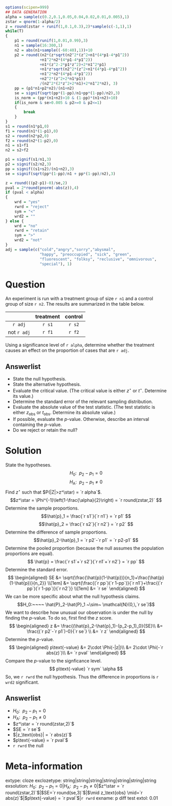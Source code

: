 ```r
options(scipen=999)
## DATA GENERATION
alpha = sample(c(0.2,0.1,0.05,0.04,0.02,0.01,0.005),1)
zstar = qnorm(1-alpha/2)
z = round(zstar + runif(1,0.1,0.3),2)*sample(c(-1,1),1)
while(T)
{
    p1 = round(runif(1,0.01,0.99),3)
    n1 = sample(16:300,1)
    n2 = abs(n1+sample((-60:40),1))+10
    p2 = round((n2*(z*sqrt(n2^2*(z^2+n1*(4*p1-4*p1^2))
               +n1^2*n2*(4*p1-4*p1^2))
               +n1*(z^2-2*p1*z^2)+2*n1^2*p1)
               +n1*z*sqrt(n2^2*(z^2+n1*(4*p1-4*p1^2))
               +n1^2*n2*(4*p1-4*p1^2))
               +n2^2*(z^2+2*n1*p1))
               /(n2^2*(2*z^2+2*n1)+2*n1^2*n2), 3)
    pp = (p1*n1+p2*n2)/(n1+n2)
    se = signif(sqrt(pp*(1-pp)/n1+pp*(1-pp)/n2),3)
    is_norm = (pp*(n1+n2)>10 & (1-pp)*(n1+n2)>10)
    if(is_norm & se>0.005 & p2>=0 & p2<=1)
    {
        break
    }
}
s1 = round(n1*p1,0)
f1 = round(n1*(1-p1),0)
s2 = round(n2*p2,0)
f2 = round(n2*(1-p2),0)
n1 = s1+f1
n2 = s2+f2

p1 = signif(s1/n1,3)
p2 = signif(s2/n2,3)
pp = signif((s1+s2)/(n1+n2),3)
se = signif(sqrt(pp*(1-pp)/n1 + pp*(1-pp)/n2),3)

z = round(((p2-p1)-0)/se,2)
pval = 2*round(pnorm(-abs(z)),4)
if (pval < alpha)
{
    wrd = "yes"
    rwrd = "reject"
    sym = "<"
    wrd2 = ""
} else {
    wrd = "no"
    rwrd = "retain"
    sym = ">"
    wrd2 = "not"
}
adj = sample(c("cold","angry","sorry","abysmal",
               "happy", "preoccupied", "sick", "green",
               "fluorescent", "folksy", "reclusive", "omnivorous",
               "special"), 1)
```


Question
========

An experiment is run with a treatment group of size `r n1` and a control group of size `r n2`. The results are summarized in the table below.

|             | treatment | control | 
|:-----------:|:---------:|:-------:|
| `r adj`     |  `r s1`   | `r s2`  |
| not `r adj` |  `r f1`   | `r f2`  |

 Using a significance level of `r alpha`, determine whether the treatment causes an effect on the proportion of cases that are `r adj`.

Answerlist
--------

* State the null hypothesis.
* State the alternative hypothesis.
* Evaluate the critical value. (The critical value is either $z^\star$ or $t^\star$. Determine its value.)
* Determine the standard error of the relevant sampling distribution.
* Evaluate the absolute value of the test statistic. (The test statistic is either $z_\text{obs}$ or $t_\text{obs}$. Determine its absolute value.)
* If possible, evaluate the $p$-value. Otherwise, describe an interval containing the $p$-value.
* Do we reject or retain the null?


Solution
========

State the hypotheses.
$$H_0:~~ p_2-p_1 = 0 $$
$$H_\text{A}: ~~ p_2-p_1 \ne 0 $$
Find $z^\star$ such that $P(|Z|>z^\star) = `r alpha`$.
$$z^\star = \Phi^{-1}\left(1-\frac{\alpha}{2}\right) = `r round(zstar,2)` $$
Determine the sample proportions.
$$\hat{p}_1 = \frac{`r s1`}{`r n1`} = `r p1` $$
$$\hat{p}_2 = \frac{`r s2`}{`r n2`} = `r p2` $$
Determine the difference of sample proportions.
$$\hat{p}_2-\hat{p}_1 = `r p2`-`r p1` = `r p2-p1` $$
Determine the pooled proportion (because the null assumes the population proportions are equal).
$$ \hat{p} = \frac{`r s1`+`r s2`}{`r n1`+`r n2`} = `r pp` $$
Determine the standard error.
$$
\begin{aligned}
SE &= \sqrt{\frac{\hat{p}(1-\hat{p})}{n_1}+\frac{\hat{p}(1-\hat{p})}{n_2}} \\[1em]
&= \sqrt{\frac{(`r pp`)(`r 1-pp`)}{`r n1`}+\frac{(`r pp`)(`r 1-pp`)}{`r n2`}} \\[1em]
&= `r se`
\end{aligned}
$$
We can be more specific about what the null hypothesis claims.
$$H_0:~~~~ \hat{P}_2-\hat{P}_1 ~\sim~ \mathcal{N}(0,\,`r se`)$$
We want to describe how unusual our observation is under the null by finding the $p$-value. To do so, first find the $z$ score.
$$
\begin{aligned}
z &= \frac{(\hat{p}_2-\hat{p}_1)-(p_2-p_1)_0}{SE}\\
&= \frac{(`r p2`-`r p1`)-0}{`r se`} \\
&= `r z`
\end{aligned}
$$
Determine the $p$-value.
$$
\begin{aligned}
p\text{-value} &= 2\cdot \Phi(-|z|)\\
&= 2\cdot \Phi(-`r abs(z)`)\\
&= `r pval`
\end{aligned}
$$
Compare the $p$-value to the signficance level. 
$$ p\text{-value} `r sym` \alpha $$
So, we `r rwrd` the null hypothesis. Thus the difference in proportions is `r wrd2` significant.


Answerlist
--------
* $H_0: ~~p_2-p_1=0$
* $H_\text{A}:~~ p_2-p_1\ne 0$
* $z^\star = `r round(zstar,2)`$
* $SE = `r se`$
* $|z_\text{obs}| = `r abs(z)`$
* $p\text{-value} = `r pval`$
* `r rwrd` the null


Meta-information
============
extype: cloze
exclozetype: string|string|string|string|string|string|string
exsolution: $H_0: ~~p_2-p_1=0$|$H_\text{A}:~~ p_2-p_1\ne 0$|$z^\star = `r round(zstar,2)`$|$SE=`r round(se,3)`$|$\mid z_\text{obs} \mid=`r abs(z)`$|$p\text{-value} = `r pval`$|`r rwrd`
exname: p diff test
extol: 0.01

